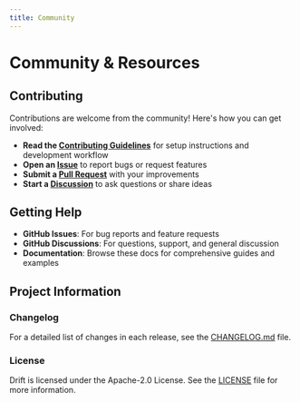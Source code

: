 ```yaml
---
title: Community
---
```


# Community & Resources

## Contributing

Contributions are welcome from the community! Here's how you can get involved:

- **Read the [Contributing
  Guidelines](https://github.com/ryangoree/drift/blob/main/.github/CONTRIBUTING.md)**
  for setup instructions and development workflow
- **Open an [Issue](https://github.com/ryangoree/drift/issues)** to report bugs
  or request features
- **Submit a [Pull Request](https://github.com/ryangoree/drift/pulls)** with your
  improvements
- **Start a [Discussion](https://github.com/ryangoree/drift/discussions)** to ask
  questions or share ideas

## Getting Help

- **GitHub Issues**: For bug reports and feature requests
- **GitHub Discussions**: For questions, support, and general discussion
- **Documentation**: Browse these docs for comprehensive guides and examples

## Project Information

### Changelog

For a detailed list of changes in each release, see the
[CHANGELOG.md](https://github.com/ryangoree/drift/blob/main/packages/drift/CHANGELOG.md)
file.

### License

Drift is licensed under the Apache-2.0 License. See the
[LICENSE](https://github.com/ryangoree/drift/blob/main/LICENSE) file for more
information.
